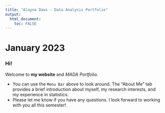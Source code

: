 ```yaml
---
title: "Alayna Daws - Data Analysis Portfolio"
output: 
  html_document:
    toc: FALSE
---
```


# January 2023

### Hi!

Welcome to **my website** and *MADA Portfolio.*

-   You can use the `Menu Bar` above to look around. The "About Me" tab provides a brief introduction about myself, my research interests, and my experience in statistics.
-   Please let me know if you have any questions. I look forward to working with you all this semester!
